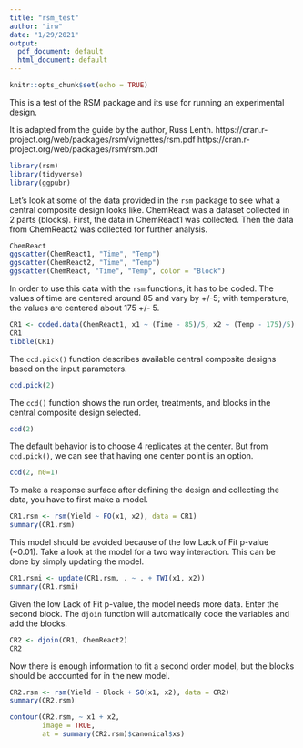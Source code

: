 ```yaml
---
title: "rsm_test"
author: "irw"
date: "1/29/2021"
output:
  pdf_document: default
  html_document: default
---
```


```r
knitr::opts_chunk$set(echo = TRUE)
```

This is a test of the RSM package and its use for running an experimental design.

It is adapted from the guide by the author, Russ Lenth. 
https://cran.r-project.org/web/packages/rsm/vignettes/rsm.pdf
https://cran.r-project.org/web/packages/rsm/rsm.pdf

```r
library(rsm)
library(tidyverse)
library(ggpubr)
```

Let's look at some of the data provided in the `rsm` package to see what a central composite design looks like. ChemReact was a dataset collected in 2 parts (blocks). First, the data in ChemReact1 was collected. Then the data from ChemReact2 was collected for further analysis.

```r
ChemReact
ggscatter(ChemReact1, "Time", "Temp")
ggscatter(ChemReact2, "Time", "Temp")
ggscatter(ChemReact, "Time", "Temp", color = "Block")
```

In order to use this data with the `rsm` functions, it has to be coded. The values of time are centered around 85 and vary by +/-5; with temperature, the values are centered about 175 +/- 5.

```r
CR1 <- coded.data(ChemReact1, x1 ~ (Time - 85)/5, x2 ~ (Temp - 175)/5)
CR1
tibble(CR1)
```


The `ccd.pick()` function describes available central composite designs based on the input parameters.
```r
ccd.pick(2)
```

The `ccd()` function shows the run order, treatments, and blocks in the central composite design selected.

```r
ccd(2)
```

The default behavior is to choose 4 replicates at the center. But from `ccd.pick()`, we can see that having one center point is an option.

```r
ccd(2, n0=1)
```


To make a response surface after defining the design and collecting the data, you have to first make a model.
```r
CR1.rsm <- rsm(Yield ~ FO(x1, x2), data = CR1)
summary(CR1.rsm)
```

This model should be avoided because of the low Lack of Fit p-value (~0.01). Take a look at the model for a two way interaction. This can be done by simply updating the model.
```r
CR1.rsmi <- update(CR1.rsm, . ~ . + TWI(x1, x2))
summary(CR1.rsmi)
```

Given the low Lack of Fit p-value, the model needs more data. Enter the second block. The `djoin` function will automatically code the variables and add the blocks.

```r
CR2 <- djoin(CR1, ChemReact2)
CR2
```

Now there is enough information to fit a second order model, but the blocks should be accounted for in the new model.
```r
CR2.rsm <- rsm(Yield ~ Block + SO(x1, x2), data = CR2)
summary(CR2.rsm)
```

```r
contour(CR2.rsm, ~ x1 + x2,
        image = TRUE,
        at = summary(CR2.rsm)$canonical$xs)
```

